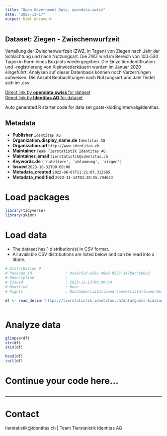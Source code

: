 ```yaml
---
title: "Open Government Data, opendata.swiss"
date: "2023-11-17"
output: html_document
---
```


## Dataset: Ziegen - Zwischenwurfzeit

Verteilung der Zwischenwurfzeit (ZWZ, in Tagen) von Ziegen nach Jahr der Schlachtung und nach Nutzungsart. Die ZWZ wird im Bereich von 100-530 Tagen in Form eines Boxplots wiedergegeben. Die Einzeltieridentifikation und -registrierung von Kleinwiederkäuern wurden im Januar 2020 eingeführt. Analysen auf dieser Datenbasis können noch Verzerrungen aufweisen. Die Anzahl Beobachtungen nach Nutzungsart und Jahr findet sich im .csv.

[Direct link by **opendata.swiss** for dataset](https://opendata.swiss/de/dataset/ziegen-zwischenlammzeit)<br>
[Direct link by **Identitas AG** for dataset](https://tierstatistik.identitas.ch/)

Auto generated R starter code for data set goats-kiddingInterval@identitas.

## Metadata

- **Publisher** `Identitas AG`
- **Organization.display_name.de** `Identitas AG`
- **Organization.url** `http://www.identitas.ch`
- **Maintainer** `Team Tierstatistik Identitas AG`
- **Maintainer_email** `tierstatistik@identitas.ch`
- **Keywords.de** `['nutztiere', 'ablammung', 'ziegen']`
- **Issued** `2023-10-31T00:00:00`
- **Metadata_created** `2022-06-07T11:21:07.312985`
- **Metadata_modified** `2023-11-14T03:38:55.794633`


# Load packages

```r

library(tidyverse)
library(skimr)

```

# Load data

-   The dataset has 1 distribution(s) in CSV format.
-   All available CSV distributions are listed below and can be read into a tibble.

```r

# Distribution 0
# Package_id               : 8ce5c51d-a25c-46a9-b537-1478acc600e2
# Description              : 
# Issued                   : 2023-11-13T00:00:00
# Modified                 : None
# Rights                   : NonCommercialAllowed-CommercialAllowed-ReferenceRequired

df <- read_delim('https://tierstatistik.identitas.ch/data/goats-kiddingInterval.csv')



```

# Analyze data

```r

glimpse(df)
str(df)
skim(df)

head(df)
tail(df)

```

# Continue your code here...

```r

```

------------------------------------------------------------------------

# Contact

tierstatistik@identitas.ch | Team Tierstatistik Identitas AG
